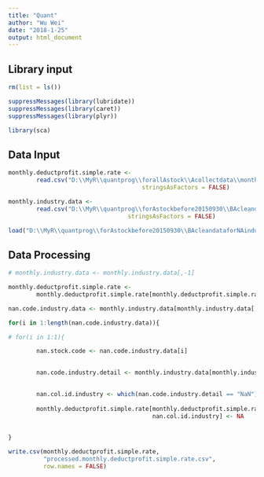 ```yaml
---
title: "Quant"
author: "Wu Wei"
date: "2018-1-25"
output: html_document
---
```




## Library input
```r
rm(list = ls())

suppressMessages(library(lubridate))
suppressMessages(library(caret))
suppressMessages(library(plyr))

library(sca)

```

## Data Input

```r
monthly.deductprofit.simple.rate <- 
        read.csv("D:\\MyR\\quantprog\\forallAstock\\Acollectdata\\monthly.deductprofit.simple.rate.csv", 
                                      stringsAsFactors = FALSE)

monthly.industry.data <- 
        read.csv("D:\\MyR\\quantprog\\forAstockbefore20150930\\BAcleandataforNAindustry\\processed.monthly.industry.data.csv", 
                                  stringsAsFactors = FALSE)

```

```r
load("D:\\MyR\\quantprog\\forAstockbefore20150930\\BAcleandataforNAindustry\\stockcode")
```


## Data Processing


```r
# monthly.industry.data <- monthly.industry.data[,-1]

```



```r
monthly.deductprofit.simple.rate <- 
        monthly.deductprofit.simple.rate[monthly.deductprofit.simple.rate$X %in% (paste0("X",stockcode)),]

```



```r
nan.code.industry.data <- monthly.industry.data[monthly.industry.data[,2] == "NaN",1]

for(i in 1:length(nan.code.industry.data)){

# for(i in 1:1){

        nan.stock.code <- nan.code.industry.data[i]
        

        nan.code.industry.detail <- monthly.industry.data[monthly.industry.data[,1] == nan.stock.code,]
        

        nan.col.id.industry <- which(nan.code.industry.detail == "NaN")
        
        monthly.deductprofit.simple.rate[monthly.deductprofit.simple.rate[,1] == paste0("X",nan.stock.code), 
                                         nan.col.id.industry] <- NA
                                            

}
```



```r

write.csv(monthly.deductprofit.simple.rate, 
          "processed.monthly.deductprofit.simple.rate.csv",
          row.names = FALSE)


```


